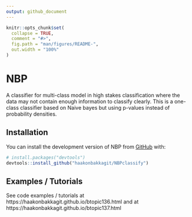 ```yaml
---
output: github_document
---
```


<!-- README.md is generated from README.Rmd. Please edit that file -->

```r
knitr::opts_chunk$set(
  collapse = TRUE,
  comment = "#>",
  fig.path = "man/figures/README-",
  out.width = "100%"
)
```

# NBP

<!-- badges: start -->
<!-- badges: end -->

A classifier for multi-class model in high stakes classification 
    where the data may not contain enough information to classify clearly. This 
    is a one-class classifier based on Naive bayes but using p-values instead of 
    probability densities.
    
## Installation

You can install the development version of NBP from [GitHub](https://github.com/) with:

``` r
# install.packages("devtools")
devtools::install_github("haakonbakkagit/NBPclassify")
```

## Examples / Tutorials

See code examples / tutorials at https://haakonbakkagit.github.io/btopic136.html and
at https://haakonbakkagit.github.io/btopic137.html



